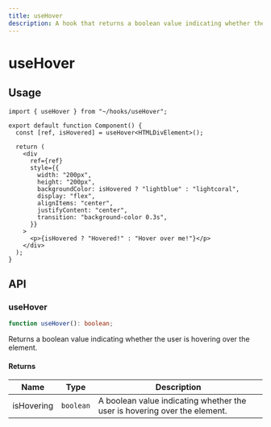 ```yaml
---
title: useHover
description: A hook that returns a boolean value indicating whether the user is hovering over an element.
---
```


# useHover

## Usage

```tsx title="Component.tsx"
import { useHover } from "~/hooks/useHover";

export default function Component() {
  const [ref, isHovered] = useHover<HTMLDivElement>();

  return (
    <div
      ref={ref}
      style={{
        width: "200px",
        height: "200px",
        backgroundColor: isHovered ? "lightblue" : "lightcoral",
        display: "flex",
        alignItems: "center",
        justifyContent: "center",
        transition: "background-color 0.3s",
      }}
    >
      <p>{isHovered ? "Hovered!" : "Hover over me!"}</p>
    </div>
  );
}
```

## API

### useHover

```ts
function useHover(): boolean;
```

Returns a boolean value indicating whether the user is hovering over the element.

#### Returns

| Name       | Type      | Description                                                               |
| ---------- | --------- | ------------------------------------------------------------------------- |
| isHovering | `boolean` | A boolean value indicating whether the user is hovering over the element. |

